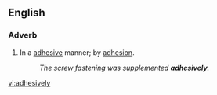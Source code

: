 ==English==

===Adverb===
{{en-adv}}

# In a [[adhesive]] manner; by [[adhesion]].
#: ''The screw fastening was supplemented '''adhesively'''.''

[[vi:adhesively]]